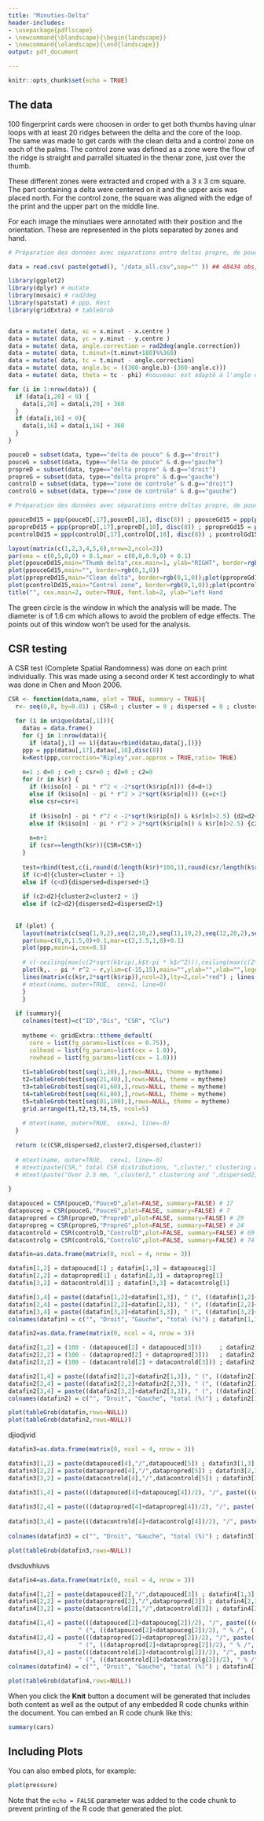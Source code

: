 ```yaml
---
title: "Minuties-Delta"
header-includes:
- \usepackage{pdflscape}
- \newcommand{\blandscape}{\begin{landscape}}
- \newcommand{\elandscape}{\end{landscape}}
output: pdf_document

---
```


```r
knitr::opts_chunk$set(echo = TRUE)
```

## The data

100 fingerprint cards were choosen in order to get both thumbs having ulnar loops with at least 20 ridges between the delta and the core of the loop. The same was made to get cards with the clean delta and a control zone on each of the palms. The control zone was defined as a zone were the flow of the ridge is straight and parrallel situated in the thenar zone, just over the thumb.

These different zones were extracted and croped with a 3 x 3 cm square. The part containing a delta were centered on it and the upper axis was placed north. For the control zone, the square was aligned with the edge of the print and the upper part on the middle line.

For each image the minutiaes were annotated with their position and the orientation. These are represented in the plots separated by zones and hand.


```r
# Préparation des données avec séparations entre deltas propre, de pouce et zone de controle----

data = read.csv( paste(getwd(), "/data_all.csv",sep="" )) ## 48434 obs, 16 var

library(ggplot2)
library(dplyr) # mutate
library(mosaic) # rad2deg
library(spatstat) # ppp, Kest
library(gridExtra) # tableGrob


data = mutate( data, xc = x.minut - x.centre )
data = mutate( data, yc = y.minut - y.centre ) 
data = mutate( data, angle.correction = rad2deg(angle.correction))
data = mutate( data, t.minut=(t.minut+180)%%360)
data = mutate( data, tc = t.minut - angle.correction)
data = mutate( data, angle.bc = ((360-angle.b)-(360-angle.c)))
data = mutate( data, theta = tc - phi) #nouveau: est adapté à l'angle de position de la minutie

for (i in 1:nrow(data)) {
  if (data[i,20] < 0) {
    data[i,20] = data[i,20] + 360 
  } 
  if (data[i,16] < 0){
    data[i,16] = data[i,16] + 360
  }
}

pouceD = subset(data, type=="delta de pouce" & d.g=="droit")
pouceG = subset(data, type=="delta de pouce" & d.g=="gauche")
propreD = subset(data, type=="delta propre" & d.g=="droit")
propreG = subset(data, type=="delta propre" & d.g=="gauche")
controlD = subset(data, type=="zone de controle" & d.g=="droit")
controlG = subset(data, type=="zone de controle" & d.g=="gauche")

```


```r
# Préparation des données avec séparations entre deltas propre, de pouce et zone de controle----

ppouceDd15 = ppp(pouceD[,17],pouceD[,18], disc(8)) ; ppouceGd15 = ppp(pouceG[,17],pouceG[,18], disc(8))
ppropreDd15 = ppp(propreD[,17],propreD[,18], disc(8)) ; ppropreGd15 = ppp(propreG[,17],propreG[,18], disc(8))
pcontrolDd15 = ppp(controlD[,17],controlD[,18], disc(8)) ; pcontrolGd15 = ppp(controlG[,17],controlG[,18], disc(8))

layout(matrix(c(1,2,3,4,5,6),nrow=2,ncol=3))
par(oma = c(0,5,0,0) + 0.1,mar = c(0,0,0.9,0) + 0.1)
plot(ppouceDd15,main="Thumb delta",cex.main=1, ylab="RIGHT", border=rgb(0,1,0))
plot(ppouceGd15,main="", border=rgb(0,1,0)) 
plot(ppropreDd15,main="Clean delta", border=rgb(0,1,0));plot(ppropreGd15,main="", border=rgb(0,1,0))
plot(pcontrolDd15,main="Control zone", border=rgb(0,1,0));plot(pcontrolGd15,main="", border=rgb(0,1,0))
title("", cex.main=2, outer=TRUE, font.lab=2, ylab="Left Hand                                      Right Hand",cex.lab=1.2)

```

The green circle is the window in which the analysis will be made. The diameter is of 1.6 cm which allows to avoid the problem of edge effects. The points out of this window won't be used for the analysis.

\newpage

## CSR testing

A CSR test (Complete Spatial Randomness) was done on each print individually. This was made using a second order K test accordingly to what was done in Chen and Moon 2006. 

```r
CSR <- function(data,name, plot = TRUE, summary = TRUE){
  r<- seq(0,8, by=0.01) ; CSR=0 ; cluster = 0 ; dispersed = 0 ; cluster2 = 0 ; dispersed2 = 0 ; test = data.frame()
  
  for (i in unique(data[,1])){
    datau = data.frame()
    for (j in 1:nrow(data)){
      if (data[j,1] == i){datau=rbind(datau,data[j,])}}
    ppp = ppp(datau[,17],datau[,18],disc(8))
    k=Kest(ppp,correction="Ripley",var.approx = TRUE,ratio= TRUE)
    
    n=1 ; d=0 ; c=0 ; csr=0 ; d2=0 ; c2=0
    for (r in k$r) {
      if (k$iso[n] - pi * r^2 < -2*sqrt(k$rip[n])) {d=d+1}
      else if (k$iso[n] - pi * r^2 > 2*sqrt(k$rip[n])) {c=c+1}
      else csr=csr+1
      
      if (k$iso[n] - pi * r^2 < -2*sqrt(k$rip[n]) & k$r[n]>2.5) {d2=d2+1}
      else if (k$iso[n] - pi * r^2 > 2*sqrt(k$rip[n]) & k$r[n]>2.5) {c2=c2+1}
      
      n=n+1
      if (csr==length(k$r)){CSR=CSR+1}
    }
    
    test=rbind(test,c(i,round(d/length(k$r)*100,1),round(csr/length(k$r)*100,1),round(c/length(k$r)*100,1)))
    if (c>d){cluster=cluster + 1}
    else if (c<d){dispersed=dispersed+1}
    
    if (c2>d2){cluster2=cluster2 + 1}
    else if (c2<d2){dispersed2=dispersed2+1}
  
  
  if (plot) {
    layout(matrix(c(seq(1,9,2),seq(2,10,2),seq(11,19,2),seq(12,20,2),seq(21,29,2),seq(22,30,2),seq(31,39,2),seq(32,40,2)),nrow=5,ncol=8))
    par(oma=c(0,0,1.5,0)+0.1,mar=c(2,1.5,1,0)+0.1)
    plot(ppp,main=i,cex=0.5)
    
    # c(-ceiling(max(c(2*sqrt(k$rip),k$t-pi * k$r^2))),ceiling(max(c(2*sqrt(k$rip),k$t-pi * k$r^2))))
    plot(k,. - pi * r^2 ~ r,ylim=c(-15,15),main="",ylab="",xlab="",legend=FALSE)
    lines(matrix(c(k$r,2*sqrt(k$rip)),ncol=2),lty=2,col="red") ; lines(matrix(c(k$r,-2*sqrt(k$rip)),ncol=2),lty=2,col="red")
    # mtext(name, outer=TRUE,  cex=1, line=0)
    }
    }
  
  if (summary){
    colnames(test)=c("ID","Dis", "CSR", "Clu")
  
    mytheme <- gridExtra::ttheme_default(
      core = list(fg_params=list(cex = 0.75)),
      colhead = list(fg_params=list(cex = 1.0)),
      rowhead = list(fg_params=list(cex = 1.0)))
  
    t1=tableGrob(test[seq(1,20),],rows=NULL, theme = mytheme)
    t2=tableGrob(test[seq(21,40),],rows=NULL, theme = mytheme)
    t3=tableGrob(test[seq(41,60),],rows=NULL, theme = mytheme)
    t4=tableGrob(test[seq(61,80),],rows=NULL, theme = mytheme)
    t5=tableGrob(test[seq(81,100),],rows=NULL, theme = mytheme)
    grid.arrange(t1,t2,t3,t4,t5, ncol=5)
    
    # mtext(name, outer=TRUE,  cex=1, line=-0)
  }
  
  return (c(CSR,dispersed2,cluster2,dispersed,cluster))
  
  # mtext(name, outer=TRUE,  cex=1, line=-0)
  # mtext(paste(CSR," total CSR distributions, ",cluster," clustering and ",dispersed," dispersed",sep=""),outer = TRUE, cex=1,line=-52)
  # mtext(paste("Over 2.5 mm, ",cluster2," clustering and ",dispersed2," dispersed",sep=""),outer = TRUE, cex=1,line=-54)
  
}

datapouced = CSR(pouceD,"PouceD",plot=FALSE, summary=FALSE) # 17
datapouceg = CSR(pouceG,"PouceG",plot=FALSE, summary=FALSE) # 7
datapropred = CSR(propreD,"PropreD",plot=FALSE, summary=FALSE) # 29
datapropreg = CSR(propreG,"PropreG",plot=FALSE, summary=FALSE) # 24
datacontrold = CSR(controlD,"ControlD",plot=FALSE, summary=FALSE) # 69
datacontrolg = CSR(controlG,"ControlG",plot=FALSE, summary=FALSE) # 74

datafin=as.data.frame(matrix(0, ncol = 4, nrow = 3))

datafin[1,2] = datapouced[1] ; datafin[1,3] = datapouceg[1]
datafin[2,2] = datapropred[1] ; datafin[2,3] = datapropreg[1]
datafin[3,2] = datacontrold[1] ; datafin[3,3] = datacontrolg[1]

datafin[1,4] = paste((datafin[1,2]+datafin[1,3]), " (", ((datafin[1,2]+datafin[1,3])/2)," %)",sep="")
datafin[2,4] = paste((datafin[2,2]+datafin[2,3]), " (", ((datafin[2,2]+datafin[2,3])/2)," %)",sep="")
datafin[3,4] = paste((datafin[3,2]+datafin[3,3]), " (", ((datafin[3,2]+datafin[3,3])/2)," %)",sep="")
colnames(datafin) = c("", "Droit", "Gauche", "total (%)") ; datafin[1,1] = "Pouce" ; datafin[2,1] = "Propre" ; datafin[3,1] = "Control"

datafin2=as.data.frame(matrix(0, ncol = 4, nrow = 3))

datafin2[1,2] = (100 - (datapouced[2] + datapouced[3]))     ; datafin2[1,3] = (100 - (datapouceg[2] + datapouceg[3]))
datafin2[2,2] = (100 - (datapropred[2] + datapropred[3]))   ; datafin2[2,3] = (100 - (datapropreg[2] + datapropreg[3]))
datafin2[3,2] = (100 - (datacontrold[2] + datacontrold[3])) ; datafin2[3,3] = (100 - (datacontrolg[2] + datacontrolg[3]))

datafin2[1,4] = paste((datafin2[1,2]+datafin2[1,3]), " (", ((datafin2[1,2]+datafin2[1,3])/2)," %)",sep="")
datafin2[2,4] = paste((datafin2[2,2]+datafin2[2,3]), " (", ((datafin2[2,2]+datafin2[2,3])/2)," %)",sep="")
datafin2[3,4] = paste((datafin2[3,2]+datafin2[3,3]), " (", ((datafin2[3,2]+datafin2[3,3])/2)," %)",sep="")
colnames(datafin2) = c("", "Droit", "Gauche", "total (%)") ; datafin2[1,1] = "Pouce" ; datafin2[2,1] = "Propre" ; datafin2[3,1] = "Control"

plot(tableGrob(datafin,rows=NULL))
plot(tableGrob(datafin2,rows=NULL))
```

djiodjvid

```r

datafin3=as.data.frame(matrix(0, ncol = 4, nrow = 3))

datafin3[1,2] = paste(datapouced[4],"/",datapouced[5]) ; datafin3[1,3] = paste(datapouceg[4],"/",datapouceg[5])
datafin3[2,2] = paste(datapropred[4],"/",datapropred[5]) ; datafin3[2,3] = paste(datapropreg[4],"/",datapropreg[5])
datafin3[3,2] = paste(datacontrold[4],"/",datacontrold[5]) ; datafin3[3,3] = paste(datacontrolg[4],"/",datacontrolg[5])

datafin3[1,4] = paste(((datapouced[4]+datapouceg[4])/2), "/", paste(((datapouced[5]+datapouceg[5])/2), 
                                                                      " (", ((datapouced[4]+datapouceg[4])/2), " % /", ((datapouced[5]+datapouceg[5])/2)," %)",sep=""))
datafin3[2,4] = paste(((datapropred[4]+datapropreg[4])/2), "/", paste(((datapropred[5]+datapropreg[5])/2),
                                                                        " (", ((datapropred[4]+datapropreg[4])/2), " % /", ((datapropred[5]+datapropreg[5])/2)," %)",sep=""))
datafin3[3,4] = paste(((datacontrold[4]+datacontrolg[4])/2), "/", paste(((datacontrold[5]+datacontrolg[5])/2),
                                                                        " (", ((datacontrold[4]+datacontrolg[4])/2), " % /", ((datacontrold[5]+datacontrolg[5])/2)," %)",sep=""))
colnames(datafin3) = c("", "Droit", "Gauche", "total (%)") ; datafin3[1,1] = "Pouce" ; datafin3[2,1] = "Propre" ; datafin3[3,1] = "Control"

plot(tableGrob(datafin3,rows=NULL))
```

dvsduvhiuvs

```r
datafin4=as.data.frame(matrix(0, ncol = 4, nrow = 3))

datafin4[1,2] = paste(datapouced[2],"/",datapouced[3]) ; datafin4[1,3] = paste(datapouceg[2],"/",datapouceg[3])
datafin4[2,2] = paste(datapropred[2],"/",datapropred[3]) ; datafin4[2,3] = paste(datapropreg[2],"/",datapropreg[3])
datafin4[3,2] = paste(datacontrold[2],"/",datacontrold[3]) ; datafin4[3,3] = paste(datacontrolg[2],"/",datacontrolg[3])

datafin4[1,4] = paste(((datapouced[2]+datapouceg[2])/2), "/", paste(((datapouced[3]+datapouceg[3])/2), 
                    " (", ((datapouced[2]+datapouceg[2])/2), " % /", ((datapouced[3]+datapouceg[3])/2)," %)",sep=""))
datafin4[2,4] = paste(((datapropred[2]+datapropreg[2])/2), "/", paste(((datapropred[3]+datapropreg[3])/2),
                    " (", ((datapropred[2]+datapropreg[2])/2), " % /", ((datapropred[3]+datapropreg[3])/2)," %)",sep=""))
datafin4[3,4] = paste(((datacontrold[2]+datacontrolg[2])/2), "/", paste(((datacontrold[5]+datacontrolg[5])/2),
                    " (", ((datacontrold[2]+datacontrolg[2])/2), " % /", ((datacontrold[3]+datacontrolg[3])/2)," %)",sep=""))
colnames(datafin4) = c("", "Droit", "Gauche", "total (%)") ; datafin4[1,1] = "Pouce" ; datafin4[2,1] = "Propre" ; datafin4[3,1] = "Control"

plot(tableGrob(datafin4,rows=NULL))
```

When you click the **Knit** button a document will be generated that includes both content as well as the output of any embedded R code chunks within the document. You can embed an R code chunk like this:

```r
summary(cars)
```

## Including Plots

You can also embed plots, for example:

```r
plot(pressure)
```

Note that the `echo = FALSE` parameter was added to the code chunk to prevent printing of the R code that generated the plot.

